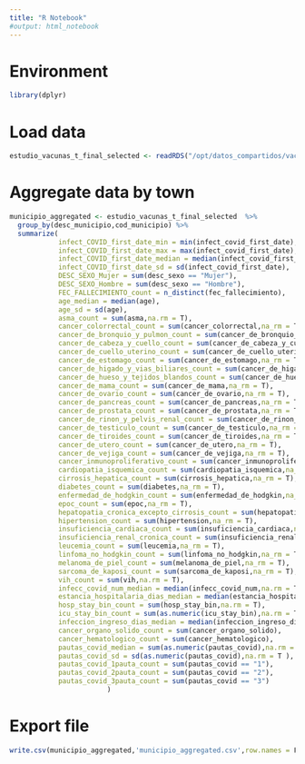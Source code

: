 ```yaml
---
title: "R Notebook"
#output: html_notebook
---
```


# Environment

```r
library(dplyr)
```


# Load data

```r
estudio_vacunas_t_final_selected <- readRDS("/opt/datos_compartidos/vacunas_data/Rfiles/estudio_vacunas_t_final_selected.rds")
```

# Aggregate data by town

```r
municipio_aggregated <- estudio_vacunas_t_final_selected  %>%
  group_by(desc_municipio,cod_municipio) %>%
  summarize(
            infect_COVID_first_date_min = min(infect_covid_first_date),
            infect_COVID_first_date_max = max(infect_covid_first_date),
            infect_COVID_first_date_median = median(infect_covid_first_date),
            infect_COVID_first_date_sd = sd(infect_covid_first_date),
            DESC_SEXO_Mujer = sum(desc_sexo == "Mujer"),
            DESC_SEXO_Hombre = sum(desc_sexo == "Hombre"),
            FEC_FALLECIMIENTO_count = n_distinct(fec_fallecimiento),
            age_median = median(age),
            age_sd = sd(age),
            asma_count = sum(asma,na.rm = T),
            cancer_colorrectal_count = sum(cancer_colorrectal,na_rm = T),
            cancer_de_bronquio_y_pulmon_count = sum(cancer_de_bronquio_y_pulmon,na_rm = T),
            cancer_de_cabeza_y_cuello_count = sum(cancer_de_cabeza_y_cuello,na_rm = T),
            cancer_de_cuello_uterino_count = sum(cancer_de_cuello_uterino,na_rm = T),
            cancer_de_estomago_count = sum(cancer_de_estomago,na_rm = T),
            cancer_de_higado_y_vias_biliares_count = sum(cancer_de_higado_y_vias_biliares,na_rm = T),
            cancer_de_hueso_y_tejidos_blandos_count = sum(cancer_de_hueso_y_tejidos_blandos,na_rm = T),
            cancer_de_mama_count = sum(cancer_de_mama,na_rm = T),
            cancer_de_ovario_count = sum(cancer_de_ovario,na_rm = T),
            cancer_de_pancreas_count = sum(cancer_de_pancreas,na_rm = T),
            cancer_de_prostata_count = sum(cancer_de_prostata,na_rm = T),
            cancer_de_rinon_y_pelvis_renal_count = sum(cancer_de_rinon_y_pelvis_renal,na_rm = T),
            cancer_de_testiculo_count = sum(cancer_de_testiculo,na_rm = T),
            cancer_de_tiroides_count = sum(cancer_de_tiroides,na_rm = T),
            cancer_de_utero_count = sum(cancer_de_utero,na_rm = T),
            cancer_de_vejiga_count = sum(cancer_de_vejiga,na_rm = T),
            cancer_inmunoproliferativo_count = sum(cancer_inmunoproliferativo,na_rm = T),
            cardiopatia_isquemica_count = sum(cardiopatia_isquemica,na_rm = T),
            cirrosis_hepatica_count = sum(cirrosis_hepatica,na_rm = T),
            diabetes_count = sum(diabetes,na_rm = T),
            enfermedad_de_hodgkin_count = sum(enfermedad_de_hodgkin,na_rm = T),
            epoc_count = sum(epoc,na_rm = T),
            hepatopatia_cronica_excepto_cirrosis_count = sum(hepatopatia_cronica_excepto_cirrosis,na_rm = T),
            hipertension_count = sum(hipertension,na_rm = T),
            insuficiencia_cardiaca_count = sum(insuficiencia_cardiaca,na_rm = T),
            insuficiencia_renal_cronica_count = sum(insuficiencia_renal_cronica,na_rm = T),
            leucemia_count = sum(leucemia,na_rm = T),
            linfoma_no_hodgkin_count = sum(linfoma_no_hodgkin,na_rm = T),
            melanoma_de_piel_count = sum(melanoma_de_piel,na_rm = T),
            sarcoma_de_kaposi_count = sum(sarcoma_de_kaposi,na_rm = T),
            vih_count = sum(vih,na.rm = T),
            infecc_covid_num_median = median(infecc_covid_num,na.rm = T),
            estancia_hospitalaria_dias_median = median(estancia_hospitalaria_dias,na.rm = T),
            hosp_stay_bin_count = sum(hosp_stay_bin,na.rm = T),
            icu_stay_bin_count = sum(as.numeric(icu_stay_bin),na.rm = T),
            infeccion_ingreso_dias_median = median(infeccion_ingreso_dias,na.rm = T),
            cancer_organo_solido_count = sum(cancer_organo_solido),
            cancer_hematologico_count = sum(cancer_hematologico),
            pautas_covid_median = sum(as.numeric(pautas_covid),na.rm = T ),
            pautas_covid_sd = sd(as.numeric(pautas_covid),na.rm = T ),
            pautas_covid_1pauta_count = sum(pautas_covid == "1"),
            pautas_covid_2pauta_count = sum(pautas_covid == "2"),
            pautas_covid_3pauta_count = sum(pautas_covid == "3")
                        )    
```
# Export file

```r
write.csv(municipio_aggregated,'municipio_aggregated.csv',row.names = F)
```



